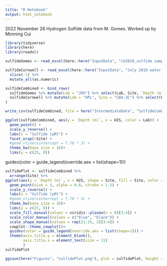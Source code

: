 ```yaml
---
title: "R Notebook"
output: html_notebook
---
```

2022 November 28
Hydrogen Sulfide data from M. Gomes.
Worked up by Minming Cui

```r
library(tidyverse)
library(here)
library(readxl)
```

```r
sulfideGomes <- read_excel(here::here("InputData", "cb2019_sulfide sample log (1) (1)(1).xlsx"), range = "A2:J20")
```

```r
sulfideCornwell <- read_excel(here::here("InputData", "July 2019 water column profile rev.xlsx")) %>%
  slice(-1) %>%
  mutate_all(as.numeric)
```

```r
sulfideCombined <- bind_rows(
  sulfideGomes %>% mutate(Lab = "JHU") %>% select(Lab, Site, `Depth (m)`, H2S = `correct concentration`), 
  sulfideCornwell %>% mutate(Lab = "HPL", Site = "CB4.3C") %>% select(Lab, Site, `Depth (m)` = Depth, H2S)
)
```

```r
write_csv(sulfideCombined, file = here("IntermediateData", "SulfideCombined.csv"))
```


```r
ggplot(sulfideCombined, aes(y = `Depth (m)`, x = H2S, color = Lab)) +
  geom_point() +
  scale_y_reverse() +
  labs(x = "Sulfide (μM)") +
  facet_wrap(~Site) +
  #geom_vline(xintercept = 7.78 * 3) +
  theme_bw(base_size = 16)+
  lims(y = c(25, 0))
```
guides(color = guide_legend(override.aes = list(shape=1)))

```r
sulfidePlot <- sulfideCombined %>% 
  arrange(Site) %>%
ggplot(aes(y = `Depth (m)`, x = H2S, shape = Site, fill = Site, color = Lab)) +
  geom_point(size = 3, alpha = 0.8, stroke = 1.5) +
  scale_y_reverse() +
  labs(x = "Sulfide (μM)") +
  #geom_vline(xintercept = 7.78 * 3) +
  theme_bw(base_size = 16)+
  lims(y = c(25, 0)) +
  scale_fill_manual(values = viridis::plasma(n = 6)[3:4]) +
  scale_color_manual(values = c("blue", "black")) +
  scale_shape_manual(values = rep(21:25, 2)[3:4]) +
  cowplot::theme_cowplot()+
  guides(color = guide_legend(override.aes = list(shape=1))) +
  theme(axis.title.y = element_blank(),
        axis.title.x = element_text(size = 11)
        )
sulfidePlot
```

```r
ggsave(here("Figures", "sulfidePlot.png"), plot = sulfidePlot, height = 4, width = 4)
```

